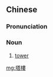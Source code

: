 {{also|塔楼}}
==Chinese==
{{zh-forms|s=塔楼}}

===Pronunciation===
{{zh-pron
|m=tǎlóu
|cat=n
}}

===Noun===
{{zh-noun}}

# [[tower]] {{gloss|structure}}

[[mg:塔樓]]